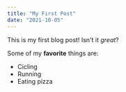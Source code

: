 ```yaml
---
title: "My First Post"
date: "2021-10-05"
---
```


This is my first blog post! Isn't it *great*?

Some of my **favorite** things are:

* Cicling
* Running
* Eating pizza